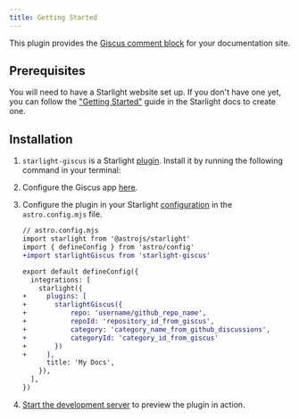 ```yaml
---
title: Getting Started
---
```


This plugin provides the [Giscus comment block](https://giscus.app) for your documentation site.

## Prerequisites

You will need to have a Starlight website set up.
If you don't have one yet, you can follow the ["Getting Started"](https://starlight.astro.build/getting-started) guide in the Starlight docs to create one.

## Installation



1. `starlight-giscus` is a Starlight [plugin](https://starlight.astro.build/reference/plugins/). Install it by running the following command in your terminal:


2. Configure the Giscus app [here](https://giscus.app).

3. Configure the plugin in your Starlight [configuration](https://starlight.astro.build/reference/configuration/#plugins) in the `astro.config.mjs` file.

    ```diff lang="js"
    // astro.config.mjs
    import starlight from '@astrojs/starlight'
    import { defineConfig } from 'astro/config'
    +import starlightGiscus from 'starlight-giscus'

    export default defineConfig({
      integrations: [
        starlight({
    +     plugins: [
    +       starlightGiscus({
    +           repo: 'username/github_repo_name',
    +           repoId: 'repository_id_from_giscus',
    +           category: 'category_name_from_github_discussions',
    +           categoryId: 'category_id_from_giscus'
    +       })
    +     ],
          title: 'My Docs',
        }),
      ],
    })
    ```

4. [Start the development server](https://starlight.astro.build/getting-started/#start-the-development-server) to preview the plugin in action.

